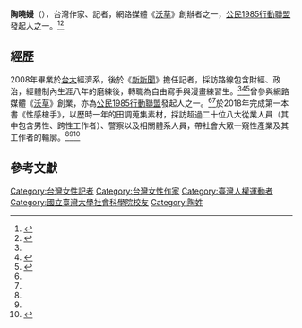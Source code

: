 '''陶曉嫚'''（{{bd|1986年||}}），台灣作家、記者，網路媒體《[[沃草|沃草]]》創辦者之一，[[公民1985行動聯盟|公民1985行動聯盟]]發起人之一。<ref name=":2">{{Cite news|author=呂志明、胡守得|title=柳林瑋被控A錢　1985陶曉嫚出庭作證|url=https://tw.appledaily.com/local/20151014/BU34EL5GUSQ66ZQGMAYGDPIYHQ/|work=《蘋果日報》|publisher=香港商蘋果日報出版發展有限公司臺灣分公司|location=台北市|language=zh-tw|date=2015-10-14|access-date=2020-12-16|archive-url=https://web.archive.org/web/20201216133949/https://tw.appledaily.com/local/20151014/BU34EL5GUSQ66ZQGMAYGDPIYHQ/|archive-date=2020-12-16}}</ref><ref name=":3">{{Cite web|title=陶曉嫚|url=https://mirrorfiction.com/member/5679|website=[[鏡文學|鏡文學]]|publisher=鏡文學股份有限公司|location=台北市|language=zh-tw|access-date=2020-12-17}}</ref>

== 經歷 ==
2008年畢業於[[台灣大學|台大]]經濟系，後於《[[新新聞|新新聞]]》擔任記者，採訪路線包含財經、政治，經體制內生涯八年的磨練後，轉職為自由寫手與漫畫練習生。<ref name=":3"/><ref name=":0">{{Cite web|author=SheAspire黑眼圈|title=陶曉嫚 等待曙光出現，幻化成泡沫的人魚公主們|url=https://sheaspire.com.tw/p2-weekly_column-detail.php?PKey=592apEeRHsQ_ijBuFIygUFCYLyFKu8-l324RrOQ-Qxs|website=SheAspire|publisher=啟妍有限公司|location=台北市|language=zh-tw|date=2019-02-22|access-date=2020-12-17|archive-url=https://web.archive.org/web/20201217034853/https://sheaspire.com.tw/p2-weekly_column-detail.php?PKey=592apEeRHsQ_ijBuFIygUFCYLyFKu8-l324RrOQ-Qxs|archive-date=2020-12-17}}</ref><ref name=":1">{{Cite web|author=章凱閎|title=【作家特寫】「奧懶叫」現形記 八大小姐的人間私語 專訪陶曉嫚《性感槍手》|url=https://www.mirrorfiction.com/news/188|website=鏡文學|publisher=鏡文學股份有限公司|location=台北市|language=zh-tw|date=2019-01-07|access-date=2020-12-17|archive-url=https://web.archive.org/web/20201217034447/https://www.mirrorfiction.com/news/188|archive-date=2020-12-17}}</ref>曾參與網路媒體《[[沃草|沃草]]》創業，亦為[[公民1985行動聯盟|公民1985行動聯盟]]發起人之一。<ref name=":2" /><ref name=":3" />於2018年完成第一本書《性感槍手》，以歷時一年的田調蒐集素材，採訪超過二十位八大從業人員（其中包含男性、跨性工作者）、警察以及相關體系人員，帶社會大眾一窺性產業及其工作者的輪廓。<ref name=":2"/><ref name=":1"/><ref name=":4">{{Cite web|author=Womany Content Lab 內容實驗室|title=專訪《性感槍手》陶曉嫚：性工作賣笑、賣身，更是一份賣命的工作|url=https://womany.net/read/article/17862|website=性別力 Gender Power|publisher=吾思傳媒股份有限公司|location=台北市|language=zh-tw|date=2019-01-25|access-date=2020-12-17|archive-url=https://web.archive.org/web/20201106060628/https://womany.net/read/article/17862|archive-date=2020-11-06}}</ref>

== 參考文獻 ==
{{Reflist}}

[[Category:台灣女性記者|Category:台灣女性記者]]
[[Category:台灣女性作家|Category:台灣女性作家]]
[[Category:臺灣人權運動者|Category:臺灣人權運動者]]
[[Category:國立臺灣大學社會科學院校友|Category:國立臺灣大學社會科學院校友]]
[[Category:陶姓|Category:陶姓]]